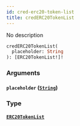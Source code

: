 ```yaml
---
id: cred-erc20-token-list
title: credERC20TokenList
---
```



No description

```graphql
credERC20TokenList(
  placeholder: String
): [ERC20TokenList!]!
```


### Arguments

#### `placeholder` ([`String`](../../references/scalars/string))




### Type

#### [`ERC20TokenList`](../../references/objects/erc20-token-list) 






